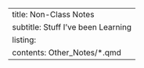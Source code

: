 ---
title: Non-Class Notes
subtitle: Stuff I've been Learning
listing:
  contents: Other_Notes/*.qmd
---